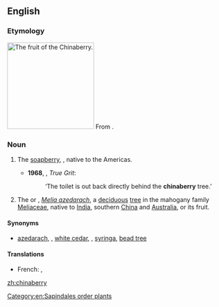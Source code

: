 ==English==
{{wikipedia}}
===Etymology===
[[Image:Chinaberries1.jpg|thumb|right|200px|The fruit of the Chinaberry.]]
From {{compound|China|berry|lang=en}}.

===Noun===
{{en-noun|chinaberries}}

# {{lb|en|US}} The [[soapberry]], {{taxlink|Sapindus saponaria|species|noshow=1}}, native to the Americas.
#*'''1968''', {{w|Charles Portis}}, ''True Grit'':
#*:‘The toilet is out back directly behind the '''chinaberry''' tree.’
# {{lb|en|US}} The {{vern|China tree}} or {{vern|azedarac}}, ''[[Melia azedarach]]'', a [[deciduous]] [[tree]] in the mahogany family [[Meliaceae]], native to [[India]], southern [[China]] and [[Australia]], or its fruit.

====Synonyms====
* {{sense|Melia azedarach}} [[azedarach]], {{vern|Persian lilac}}, [[white cedar]], {{vern|cape lilac}}, [[syringa]], [[bead tree]]

====Translations====
{{trans-top|tree, ''Melia azedarach''}}
* French: {{t+|fr|lilas de Perse|m}}, {{t+|fr|azédarach|m}}
{{trans-mid}}
{{trans-bottom}}

[[Category:en:Sapindales order plants]]

[[zh:chinaberry]]